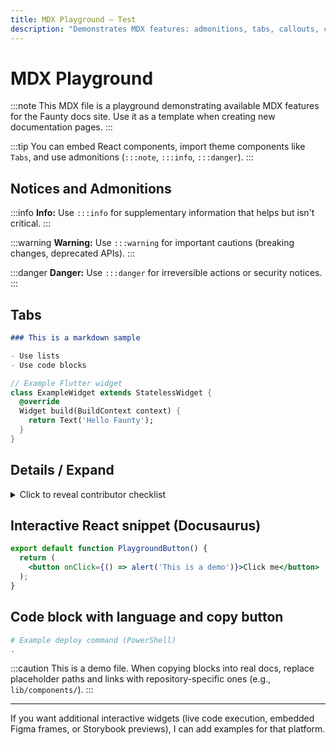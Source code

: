 ```yaml
---
title: MDX Playground — Test
description: "Demonstrates MDX features: admonitions, tabs, callouts, code blocks, and interactive examples."
---
```



# MDX Playground

:::note
This MDX file is a playground demonstrating available MDX features for the Faunty docs site. Use it as a template when creating new documentation pages.
:::

:::tip
You can embed React components, import theme components like `Tabs`, and use admonitions (`:::note`, `:::info`, `:::danger`).
:::

## Notices and Admonitions

:::info
**Info:** Use `:::info` for supplementary information that helps but isn't critical.
:::

:::warning
**Warning:** Use `:::warning` for important cautions (breaking changes, deprecated APIs).
:::

:::danger
**Danger:** Use `:::danger` for irreversible actions or security notices.
:::

## Tabs

<Tabs>
  <TabItem value="md" label="Markdown Example">

```md
### This is a markdown sample

- Use lists
- Use code blocks
```

  </TabItem>
  <TabItem value="code" label="Code Example">

```dart
// Example Flutter widget
class ExampleWidget extends StatelessWidget {
  @override
  Widget build(BuildContext context) {
    return Text('Hello Faunty');
  }
}
```

  </TabItem>
</Tabs>

## Details / Expand

<details>
  <summary>Click to reveal contributor checklist</summary>

- [ ] Fill template
- [ ] Add Figma links
- [ ] Reference `lib/components/`

</details>

## Interactive React snippet (Docusaurus)

```jsx
export default function PlaygroundButton() {
  return (
    <button onClick={() => alert('This is a demo')}>Click me</button>
  );
}
```

## Code block with language and copy button

```bash
# Example deploy command (PowerShell)
.
```

:::caution
This is a demo file. When copying blocks into real docs, replace placeholder paths and links with repository-specific ones (e.g., `lib/components/`).
:::

---

If you want additional interactive widgets (live code execution, embedded Figma frames, or Storybook previews), I can add examples for that platform.
